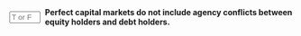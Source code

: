 ::: {.question-block}

<form onsubmit="event.preventDefault(); checkAnswerBox('module7_tf_q46','T')" style="display: flex; align-items: center; gap: 8px;">
  <input type="text" id="module7_tf_q46" name="module7_tf_q46" maxlength="1" placeholder="T or F" style="width: 55px;" data-correct-answer="T" /> 
  <label for="module7_tf_q46"><strong>Perfect capital markets do not include agency conflicts between equity holders and debt holders.</strong></label>
</form>

<div id="feedback-module7_tf_q46" class="feedback" data-status="" style="display:none;">
This is TRUE. MM assumes away agency conflicts entirely.
</div>

:::